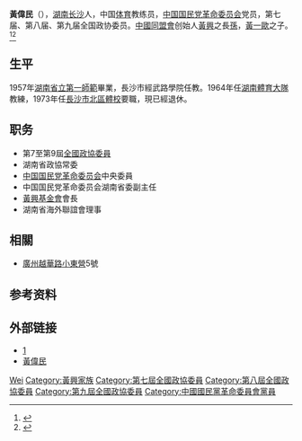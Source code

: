 {{Otheruses|黄伟民}}
'''黃偉民'''（{{bd|1937年|12月|}}），[[湖南|湖南]][[长沙|长沙]]人，中国[[体育|体育]]教练员，[[中国国民党革命委员会|中国国民党革命委员会]]党员，第七届、第八届、第九届全国政协委员。[[中國同盟會|中國同盟會]]创始人[[黃興|黃興]]之長[[孫|孫]]，[[黃一歐|黃一歐]]之子。<ref>{{Cite web|title=民革中央|url=http://old.minge.gov.cn/mgzy/20154/201612/d40c6c5e51184f36a0cd0946dece77c7.shtml|accessdate=2019-11-09|work=old.minge.gov.cn|archive-url=https://web.archive.org/web/20191109122353/http://old.minge.gov.cn/mgzy/20154/201612/d40c6c5e51184f36a0cd0946dece77c7.shtml|archive-date=2019-11-09|dead-url=yes}}</ref><ref>{{Cite web|title=访黄兴长孙黄伟民：黄兴曾想葬身长江_后裔寻踪_纪念辛亥革命武昌首义100周年|url=http://www.xhgm100.com/zy/hy/201104/t1340531.htm|accessdate=2019-11-09|work=www.xhgm100.com}}</ref>

== 生平 ==
1957年[[湖南省立第一師範|湖南省立第一師範]]畢業，長沙市經武路學院任教。1964年任[[湖南體育大隊|湖南體育大隊]]教練，1973年任[[長沙市北區體校|長沙市北區體校]]要職，現已經退休。

== 职务 ==
* 第7至第9屆[[全國政協委員|全國政協委員]]
* 湖南省政協常委
* [[中国国民党革命委员会|中国国民党革命委员会]]中央委員
* 中国国民党革命委员会湖南省委副主任
* [[黃興基金會|黃興基金會]]會長
* 湖南省海外聯誼會理事

== 相關 ==
* [[廣州|廣州]][[越華路|越華路]][[小東營|小東營]]5號

== 参考资料 ==
{{reflist}}

== 外部链接 ==
* [http://big51.chinataiwan.org/wh/mrt/201109/t20110923_2083470.htm]{{dead link|date=2018年5月 |bot=InternetArchiveBot |fix-attempted=yes }}
* [http://tc.wangchao.net.cn/baike/detail_1770120.html 黃偉民]

{{Authority control}}
{{DEFAULTSORT:Huang黄}}
[[Category:黃姓|Wei]]
[[Category:黃興家族|Category:黃興家族]]
[[Category:第七屆全國政協委員|Category:第七屆全國政協委員]]
[[Category:第八屆全國政協委員|Category:第八屆全國政協委員]]
[[Category:第九屆全國政協委員|Category:第九屆全國政協委員]]
[[Category:中國國民黨革命委員會黨員|Category:中國國民黨革命委員會黨員]]